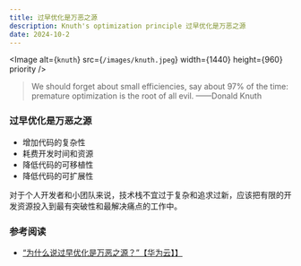 ```yaml
---
title: 过早优化是万恶之源
description: Knuth's optimization principle 过早优化是万恶之源
date: 2024-10-2
---
```

<Image
  alt={`knuth`}
  src={`/images/knuth.jpeg`}
  width={1440}
  height={960}
  priority
/>
> We should forget about small efficiencies, say about 97% of the time: premature optimization is the root of all evil.
> ——Donald Knuth

### 过早优化是万恶之源

- 增加代码的复杂性
- 耗费开发时间和资源
- 降低代码的可移植性
- 降低代码的可扩展性

对于个人开发者和小团队来说，技术栈不宜过于复杂和追求过新，应该把有限的开发资源投入到最有突破性和最解决痛点的工作中。

### 参考阅读
- [“为什么说过早优化是万恶之源？”【华为云】】](https://bbs.huaweicloud.com/blogs/395995)